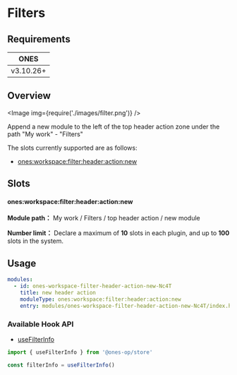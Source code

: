 
# Filters

## Requirements

| **ONES**  |
| :-------: |
| v3.10.26+ |

## Overview

<Image img={require('./images/filter.png')} />

Append a new module to the left of the top header action zone under the path "My work" - "Filters"

The slots currently supported are as follows:

- [ones:workspace:filter:header:action:new](#onesworkspacefilterheaderactionnew)

## Slots

#### ones:workspace:filter:header:action:new

**Module path：** My work / Filters / top header action / new module

**Number limit：** Declare a maximum of **10** slots in each plugin, and up to **100** slots in the system.

## Usage

```yaml
modules:
  - id: ones-workspace-filter-header-action-new-Nc4T
    title: new header action
    moduleType: ones:workspace:filter:header:action:new
    entry: modules/ones-workspace-filter-header-action-new-Nc4T/index.html
```

### Available Hook API

- [useFilterInfo](../../../../../reference/packages/store/store.md#useFilterInfo)

```ts
import { useFilterInfo } from '@ones-op/store'

const filterInfo = useFilterInfo()
```

